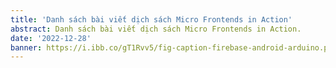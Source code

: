 ---
title: 'Danh sách bài viết dịch sách Micro Frontends in Action'
abstract: Danh sách bài viết dịch sách Micro Frontends in Action.
date: '2022-12-28'
banner: https://i.ibb.co/gT1Rvv5/fig-caption-firebase-android-arduino.png
---
